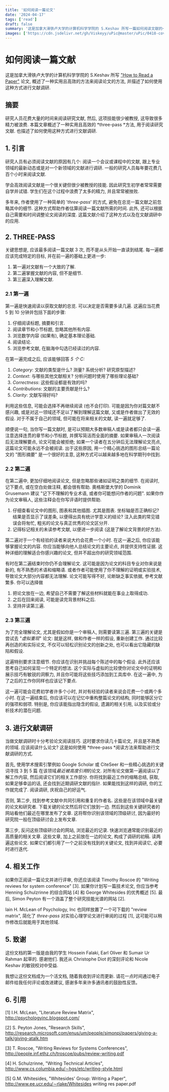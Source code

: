 ```yaml
---
title: '如何阅读一篇论文'
date: '2024-04-17'
tags: ['read']
draft: false
summary: '这是加拿大滑铁卢大学的计算机科学学院的 S.Keshav 所写一篇如何阅读文献的一篇论文, 概述了一种实用且高效的方法来阅读论文的方法, 并描述了如何使用这种方式进行文献调研.'
images: ['https://cdn.jsdelivr.net/gh/Viskeyy/uPic@master/uPic/0418-coverImg_169_20244180233.png']
---
```


# 如何阅读一篇文献

这是加拿大滑铁卢大学的计算机科学学院的 S.Keshav 所写 ["How to Read a Paper"](https://svr-sk818-web.cl.cam.ac.uk/keshav/papers/07/paper-reading.pdf) 论文, 概述了一种实用且高效的方法来阅读论文的方法, 并描述了如何使用这种方式进行文献调研.

## 摘要

研究人员花费大量的时间来阅读研究文献, 然后, 这项技能很少被教授, 这导致很多精力被浪费. 本篇文章概述了一种实用且高效的 *three-pass *方法, 用于阅读研究文献. 也描述了如何使用这种方式进行文献调研.

## 1. 引言

研究人员有必须阅读文献的原因有几个: 阅读一个会议或课程中的文献, 跟上专业领域的最新动态或是对一个新领域的文献进行调研. 一般的研究人员每年要花费几百个小时来阅读文献.

学会高效阅读文献是一个很关键但很少被教授的技能. 因此研究生初学者常常需要自学并试错. 学生们在这个过程中浪费了太多的精力, 并且常常被挫败.

多年来, 作者使用了一种简单的 '_three-pass_' 的方式, 避免在总览一篇文献之前忽略其中的细节. 这种方式帮助作者估算阅读一篇文献所需的时间. 此外, 还可以根据自己需要和时间调整论文阅读的深度. 这篇文献介绍了这种方式以及在文献调研中的应用.

## 2. THREE-PASS

关键思想是, 应该最多阅读一篇文献 3 次, 而不是从头开始一直读到结尾. 每一遍都应该完成特定的目标, 并在前一遍的基础上更进一步:

1. 第一遍对文献有一个大致的了解.
2. 第二遍掌握文献的内容, 但不是细节.
3. 第三遍深入理解文献.

### 2.1 第一遍

第一遍是快速阅读以获取文献的总览. 可以决定是否需要多读几遍. 这遍应当花费 5 到 10 分钟并包括下面的步骤:

1. 仔细阅读标题, 摘要和引言.
2. 阅读章节和小节标题, 忽略其他所有内容.
3. 浏览数学内容 (如果有), 确定基本理论基础.
4. 阅读结论.
5. 浏览参考文献, 在脑海中勾选已经读过的内容.

在第一遍完成之后, 应该能够回答 _5 个 C:_

1. _Category_: 文献的类型是什么? 测量? 系统分析? 研究原型描述?
2. _Context_: 与哪些其他文献相关? 分析问题时使用了哪些理论基础?
3. _Correctness_: 这些假设都是有效的吗?
4. _Contributions_: 文献的主要贡献是什么?
5. _Clarity_: 文献写得好吗?

利用这些信息, 可能会选择不再继续阅读 (也不会打印). 可能是因为你对篇文献不感兴趣, 或是对这一领域还不足以了解到理解这篇文献, 又或是作者做出了无效的假设. 对于不属于自己的领域, 但可能在将来相关的文献, 读一遍就足够了.

顺便说一句, 当你写一篇文献时, 是可以预期大多数审稿人或是读者都只会读一遍. 注意选择连贯的章节和小节标题, 并撰写简洁而全面的摘要. 如果审稿人一次阅读后无法理解要点, 论文可能会被拒绝; 如果一个读者在五分钟后无法理解论文亮点, 这篇论文可能永远不会被阅读. 出于这些原因, 用一个精心挑选的图形总结一篇论文的 "图形摘要" 是一个很好的主意, 这种方式可以越来越多地在科学期刊中找到.

### 2.2 第二遍

在第二遍中, 更加仔细地阅读论文, 但是忽略那些诸如证明之类的细节. 在阅读时, 记下要点, 或在空白处做注释, 都会很有帮助. 奧格斯堡大学的 Dominik Grusemann 建议 "记下不理解的专业术语, 或者你可能想问作者的问题". 如果你作为论文审稿人, 这些注释会在你写评语时提供帮助.

1. 仔细查看论文中的图形, 图表和其他插图. 尤其是图表. 坐标轴是否正确标记? 结果是否显示了误差条, 以便得出具有统计学意义的结论? 注入此类的常见错误会将匆忙, 粗劣的论文与真正优秀的论文区分开.
2. 记得标记相关的未读参考文献, 以便进一步阅读 (这是了解论文背景的好方法).

第二遍对于一个有经验的读者来说大约会花费一个小时. 在这一遍之后, 你应该能够掌握论文的内容. 你应当能够向他人总结论文的主要论点, 并提供支持性证据. 这种详细的理解适合你感兴趣的论文, 但并不超出你的研究领域范围.

有时在第二遍结束时你仍不会理解论文. 这可能是因为论文的科目专业对你来说是新的, 有不熟悉的术语和缩略语. 或者作者可能使用了你不理解的证明或实验技术, 导致论文大部分内容都无法理解. 论文可能写得不好, 论断缺乏事实依据, 参考文献繁多. 你可以选择做

1. 把论文放在一边, 希望自己不需要了解这些材料就能在事业上取得成功.
2. 之后在回来阅读, 可能是读完背景材料之后.
3. 坚持并读第三遍.

### 2.3 第三遍

为了完全理解论文, 尤其是假如你是一个审稿人, 则需要读第三遍. 第三遍的关键是尝试去 "_虚拟重现_" 论文: 就是这样, 做和作者一样的假设, 重新创建工作. 通过比较再创造的和实际论文, 不仅可以轻松识别论文的创新之处, 也可以看出它隐藏的缺陷和假设.

这遍特别要求注意细节. 你应该在识别并挑战每个陈述中的每个假设. 此外还应该思考自己如何呈现一个特定的想法. 这个实际与虚拟的比较使你对论文中的证明和展示技巧有敏锐的洞察力, 并且你可能将这些技巧添加到工具库中. 在这一遍中, 为了之后的工作你同样也应该记下要点.

这一遍可能会花费初学者许多个小时, 并对有经验的读者来说会花费一个或两个多小时. 在这一遍结束后, 你应该可以在记忆中重构整篇论文的结构, 同时能够区分它的强项和弱项. 特别是, 你应该能指出隐含的假设, 遗漏的相关引用, 以及实验或分析技术的潜在问题.

## 3. 进行文献调研

当做文献调研时十分考验论文阅读技巧. 这时要求你读几十篇论文, 并且是不熟悉的领域. 应该阅读什么论文? 这是如何使用 *three-pass *阅读方法来帮助进行文献调研的方式.

首先, 使用学术搜索引擎例如 Google Scholar 或 CiteSeer 和一些精心挑选的关键词寻找 3 到 5 篇 在该领域*最近被高度引用*的论文. 对所有论文做第一遍阅读以了解工作内容, 然后阅读它们的相关工作部分. 你将找到最近工作的缩略总结, 获取, 如果足够幸运的话, 还会找到近期调研文献的指针. 如果能找到这样的调研, 你的工作就完成了. 阅读调研, 庆祝自己的好运气.

否则, 第二步, 找到参考文献中共同引用和重复的作者名. 这些是在该领域中最关键的论文和研究者. 下载关键的论文然后将它们放到一边. 然后到这些关键研究者的网站看他们最近在哪里发布了文章. 这将帮你识别该领域的顶级研讨, 因为最好的研究院一般在顶级研讨会上发布文章.

第三步, 反问这些顶级研讨会的网站, 浏览最近的记录. 快速浏览通常能识别最近的高质量的相关文章. 这些文章, 加上之前放在一边的论文, 构成了调研的初稿. 读两遍这些论文. 如果它们都引用了一个之前没有找到的关键论文, 找到并阅读它, 必要时进行迭代.

## 4. 相关工作

如果你正阅读一篇论文并进行评审, 你还应该阅读 Timothy Roscoe 的 "Writing reviews for system conference" \[3]. 如果你计划写一篇技术论文, 你应当参考 Henning Schulzrinne 的综合网站 \[4] 和 George Whitesides 的优秀概述 \[5]. 最后, Simon Peyton 有一个涵盖了整个研究技能光谱的网站 \[2].

Iain H. McLean of Psychology, Inc 也同样放置了一个可下载的 "review matrix", 简化了 _three-pass_ 对实验心理学论文进行审阅的过程 \[1], 这可能可以稍作修改后就能用于其他领域.

## 5. 致谢

这份文档的第一版是由我的学生 Hossein Falaki, Earl Oliver 和 Sumair Ur Rahman 起草的. 感谢他们. 我还从 Christophe Diot 的深刻评论和 Nicole Keshav 的敏锐校对中受益.

我想让这份文档成为一个活文档, 随着我收到评论而更新. 请花一点时间通过电子邮件给我任何评论或改进建议, 感谢多年来许多通讯者的鼓励性反馈。

## 6. 引用

\[1] I.H. McLean, "Literature Review Matrix", http://psychologyinc.blogspot.com/

\[2] S. Peyton Jones, "Research Skills", http://research.microsoft.com/enus/um/people/simonpj/papers/giving-a-talk/giving-atalk.htm

\[3] T. Roscoe, "Writing Reviews for Systems Conferences", http://people.inf.ethz.ch/troscoe/pubs/review-writing.pdf

\[4] H. Schulzrinne, "Writing Technical Articles", http://www.cs.columbia.edu/∼hgs/etc/writing-style.html

\[5] G.M. Whitesides, "Whitesides' Group: Writing a Paper", http://www.ee.ucr.edu/∼rlake/Whitesides writing res paper.pdf

